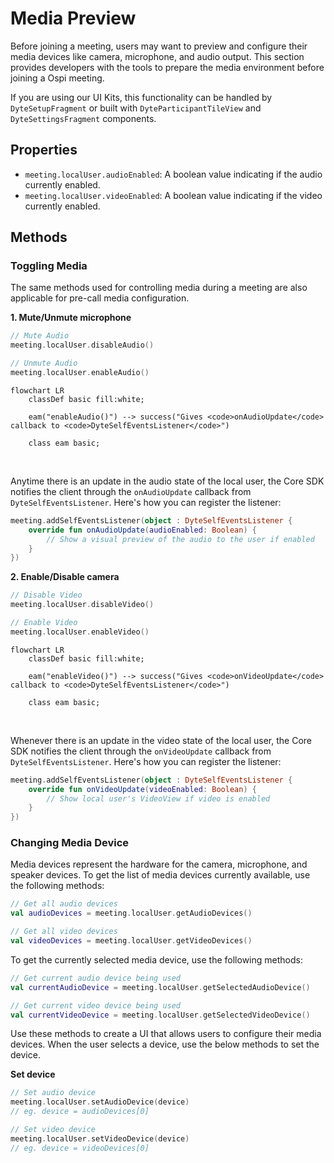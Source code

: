 # Media Preview

Before joining a meeting, users may want to preview and configure their media devices like camera, microphone, and audio output.
This section provides developers with the tools to prepare the media environment before joining a Ospi meeting.

If you are using our UI Kits, this functionality can be handled by `DyteSetupFragment` or built with `DyteParticipantTileView` 
and `DyteSettingsFragment` components.


## Properties

- `meeting.localUser.audioEnabled`: A <span className="tag-orange">boolean</span> value indicating if the audio currently enabled.
- `meeting.localUser.videoEnabled`: A <span className="tag-orange">boolean</span> value indicating if the video currently enabled.

## Methods

### Toggling Media

The same methods used for controlling media during a meeting are also applicable for pre-call media configuration.

**1. Mute/Unmute microphone**

```kotlin
// Mute Audio
meeting.localUser.disableAudio()

// Unmute Audio
meeting.localUser.enableAudio()
```

```mermaid
flowchart LR
    classDef basic fill:white;

    eam("enableAudio()") --> success("Gives <code>onAudioUpdate</code> callback to <code>DyteSelfEventsListener</code>")

    class eam basic;
```

<br />

Anytime there is an update in the audio state of the local user, the Core SDK notifies the client through the `onAudioUpdate` callback 
from `DyteSelfEventsListener`. Here's how you can register the listener:

```kotlin
meeting.addSelfEventsListener(object : DyteSelfEventsListener {
    override fun onAudioUpdate(audioEnabled: Boolean) {
        // Show a visual preview of the audio to the user if enabled
    }
})
```

**2. Enable/Disable camera**

```kotlin
// Disable Video
meeting.localUser.disableVideo()

// Enable Video
meeting.localUser.enableVideo()
```

```mermaid
flowchart LR
    classDef basic fill:white;

    eam("enableVideo()") --> success("Gives <code>onVideoUpdate</code> callback to <code>DyteSelfEventsListener</code>")

    class eam basic;
```
<br />

Whenever there is an update in the video state of the local user, the Core SDK notifies the client through the `onVideoUpdate` callback 
from `DyteSelfEventsListener`. Here's how you can register the listener:

```kotlin
meeting.addSelfEventsListener(object : DyteSelfEventsListener {
    override fun onVideoUpdate(videoEnabled: Boolean) {
        // Show local user's VideoView if video is enabled
    }
})
```

### Changing Media Device

Media devices represent the hardware for the camera, microphone, and speaker devices. To get the list of media devices currently 
available, use the following methods:

```kotlin
// Get all audio devices
val audioDevices = meeting.localUser.getAudioDevices()

// Get all video devices
val videoDevices = meeting.localUser.getVideoDevices()
```

To get the currently selected media device, use the following methods:

```kotlin
// Get current audio device being used
val currentAudioDevice = meeting.localUser.getSelectedAudioDevice()

// Get current video device being used
val currentVideoDevice = meeting.localUser.getSelectedVideoDevice()
```

Use these methods to create a UI that allows users to configure their media devices. When the user selects a device, use the below methods to set the device.

**Set device**

```kotlin
// Set audio device
meeting.localUser.setAudioDevice(device)
// eg. device = audioDevices[0]

// Set video device
meeting.localUser.setVideoDevice(device)
// eg. device = videoDevices[0]
```
